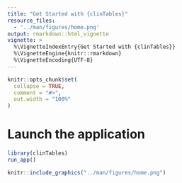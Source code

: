 ```yaml
---
title: "Get Started with {clinTables}"
resource_files:
  - '../man/figures/home.png'
output: rmarkdown::html_vignette
vignette: >
  %\VignetteIndexEntry{Get Started with {clinTables}}
  %\VignetteEngine{knitr::rmarkdown}
  %\VignetteEncoding{UTF-8}
---
```


```r
knitr::opts_chunk$set(
  collapse = TRUE,
  comment = "#>",
  out.width = "100%"
)
```

# Launch the application

```r
library(clinTables)
run_app()
```


```r
knitr::include_graphics("../man/figures/home.png")
```
